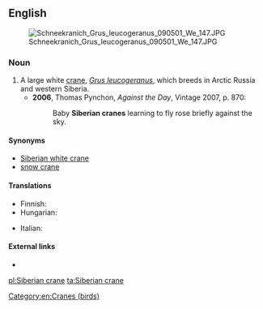 ==English==
[[File:Schneekranich Grus leucogeranus 090501 We 147.JPG|thumb|upright]]

===Noun===
{{en-noun}}

# A large white [[crane]], ''[[Grus leucogeranus]]'', which breeds in Arctic Russia and western Siberia.
#* '''2006''', Thomas Pynchon, ''Against the Day'', Vintage 2007, p. 870:
#*: Baby '''Siberian cranes''' learning to fly rose briefly against the sky.

====Synonyms====
* [[Siberian white crane]]
* [[snow crane]]

====Translations====
{{trans-top|''Grus leucogeranus''}}
* Finnish: {{t+|fi|lumikurki}}
* Hungarian: {{t|hu|hódaru}}
{{trans-mid}}
* Italian: {{t|it|gru siberiana|f}}
{{trans-bottom}}

====External links====
* {{pedia}}
[[Category:en:Cranes (birds)]]

[[pl:Siberian crane]]
[[ta:Siberian crane]]
